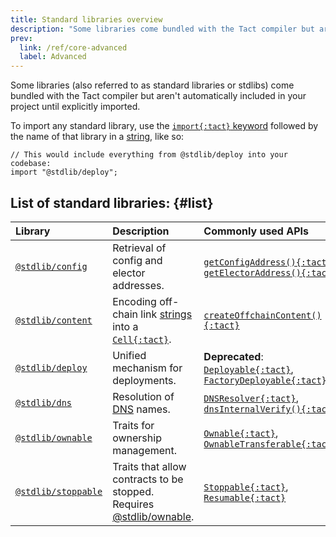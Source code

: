 ```yaml
---
title: Standard libraries overview
description: "Some libraries come bundled with the Tact compiler but aren't automatically included in your project until explicitly imported."
prev:
  link: /ref/core-advanced
  label: Advanced
---
```


Some libraries (also referred to as standard libraries or stdlibs) come bundled with the Tact compiler but aren't automatically included in your project until explicitly imported.

To import any standard library, use the [`import{:tact}` keyword](/book/import) followed by the name of that library in a [string][p], like so:

```tact
// This would include everything from @stdlib/deploy into your codebase:
import "@stdlib/deploy";
```

## List of standard libraries: {#list}

Library                  | Description                                                      | Commonly used APIs
:----------------------- | :--------------------------------------------------------------- | :-----------------
[`@stdlib/config`][1]    | Retrieval of config and elector addresses.                       | [`getConfigAddress(){:tact}`][gca], [`getElectorAddress(){:tact}`][gea]
[`@stdlib/content`][2]   | Encoding off-chain link [strings][p] into a [`Cell{:tact}`][cell]. | [`createOffchainContent(){:tact}`][coff]
[`@stdlib/deploy`][3]    | Unified mechanism for deployments.                               | **Deprecated**: [`Deployable{:tact}`][dep], [`FactoryDeployable{:tact}`][fcd]
[`@stdlib/dns`][4]       | Resolution of [DNS][dns] names.                                  | [`DNSResolver{:tact}`][dnsr], [`dnsInternalVerify(){:tact}`][dnsi]
[`@stdlib/ownable`][5]   | Traits for ownership management.                                 | [`Ownable{:tact}`][own], [`OwnableTransferable{:tact}`][ownt]
[`@stdlib/stoppable`][6] | Traits that allow contracts to be stopped. Requires [@stdlib/ownable][5]. | [`Stoppable{:tact}`][stp], [`Resumable{:tact}`][res]

[1]: /ref/stdlib-config
[gca]: /ref/stdlib-config#getconfigaddress
[gea]: /ref/stdlib-config#getelectoraddress

[2]: /ref/stdlib-content
[coff]: /ref/stdlib-content#createoffchaincontent

[3]: /ref/stdlib-deploy
[dep]: /ref/stdlib-deploy#deployable
[fcd]: /ref/stdlib-deploy#factorydeployable

[4]: /ref/stdlib-dns
[dnsr]: /ref/stdlib-dns#dnsresolver
[dnsi]: /ref/stdlib-dns#dnsinternalverify

[5]: /ref/stdlib-ownable
[own]: /ref/stdlib-ownable#ownable
[ownt]: /ref/stdlib-ownable#ownabletransferable

[6]: /ref/stdlib-stoppable
[stp]: /ref/stdlib-stoppable#stoppable
[res]: /ref/stdlib-stoppable#resumable

[p]: /book/types#primitive-types
[cell]: /book/cells#cells
[dns]: https://docs.ton.org/participate/web3/dns
